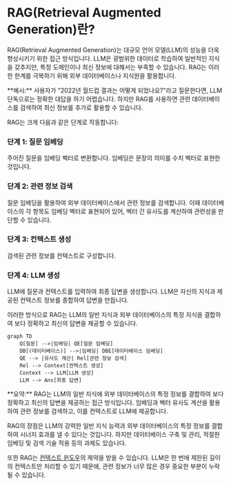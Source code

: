 
# RAG(Retrieval Augmented Generation)란?

RAG(Retrieval Augmented Generation)는 대규모 언어 모델(LLM)의 성능을 더욱 향상시키기 위한 접근 방식입니다. LLM은 광범위한 데이터로 학습하여 일반적인 지식을 갖추지만, 특정 도메인이나 최신 정보에 대해서는 부족할 수 있습니다. RAG는 이러한 한계를 극복하기 위해 외부 데이터베이스나 지식원을 활용합니다.

<Callout>
**예시:** 사용자가 "2022년 월드컵 결과는 어떻게 되었나요?"라고 질문한다면, LLM 단독으로는 정확한 대답을 하기 어렵습니다. 하지만 RAG를 사용하면 관련 데이터베이스를 검색하여 최신 정보를 추가로 활용할 수 있습니다.
</Callout>

RAG는 크게 다음과 같은 단계로 작동합니다:

<Steps>

### 단계 1: 질문 임베딩

주어진 질문을 임베딩 벡터로 변환합니다. 임베딩은 문장의 의미를 수치 벡터로 표현한 것입니다.

### 단계 2: 관련 정보 검색

질문 임베딩을 활용하여 외부 데이터베이스에서 관련 정보를 검색합니다. 이때 데이터베이스의 각 항목도 임베딩 벡터로 표현되어 있어, 벡터 간 유사도를 계산하여 관련성을 판단할 수 있습니다.

### 단계 3: 컨텍스트 생성 

검색된 관련 정보를 컨텍스트로 구성합니다. 

### 단계 4: LLM 생성

LLM에 질문과 컨텍스트를 입력하여 최종 답변을 생성합니다. LLM은 자신의 지식과 제공된 컨텍스트 정보를 종합하여 답변을 만듭니다.

</Steps>

이러한 방식으로 RAG는 LLM의 일반 지식과 외부 데이터베이스의 특정 지식을 결합하여 보다 정확하고 최신의 답변을 제공할 수 있습니다.

```mermaid
graph TD
    Q[질문] -->|임베딩| QE[질문 임베딩]
    DB[(데이터베이스)] -->|임베딩| DBE[데이터베이스 임베딩]
    QE --> |유사도 계산| Rel[관련 정보 검색]
    Rel --> Context[컨텍스트 생성]
    Context --> LLM[LLM 생성]
    LLM --> Ans[최종 답변]
```

<Callout>
**요약:** RAG는 LLM의 일반 지식에 외부 데이터베이스의 특정 정보를 결합하여 보다 정확하고 최신의 답변을 제공하는 접근 방식입니다. 임베딩과 벡터 유사도 계산을 활용하여 관련 정보를 검색하고, 이를 컨텍스트로 LLM에 제공합니다.
</Callout>

RAG의 장점은 LLM의 강력한 일반 지식 능력과 외부 데이터베이스의 특정 정보를 결합하여 시너지 효과를 낼 수 있다는 것입니다. 하지만 데이터베이스 구축 및 관리, 적절한 임베딩 및 검색 기술 적용 등의 과제도 있습니다.

또한 RAG는 [컨텍스트 윈도우](/context-window)의 제약을 받을 수 있습니다. LLM은 한 번에 제한된 길이의 컨텍스트만 처리할 수 있기 때문에, 관련 정보가 너무 많은 경우 중요한 부분이 누락될 수 있습니다.